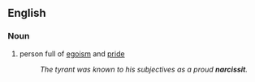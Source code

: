 ==English==
===Noun===
#person full of [[egoism]] and [[pride]]
#:''The tyrant was known to his subjectives as a proud '''narcissit'''.''